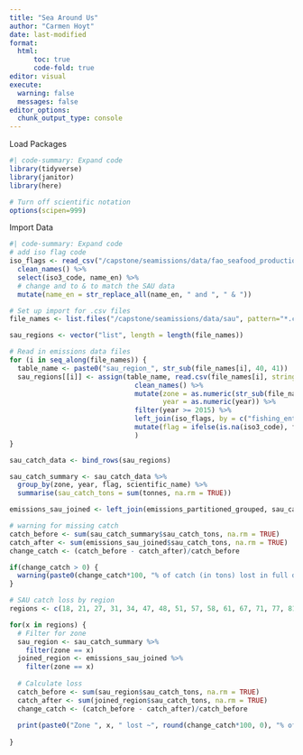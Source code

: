 ```yaml
---
title: "Sea Around Us"
author: "Carmen Hoyt"
date: last-modified
format:
  html:
      toc: true
      code-fold: true
editor: visual
execute:
  warning: false
  messages: false
editor_options: 
  chunk_output_type: console
---
```


Load Packages

```r
#| code-summary: Expand code
library(tidyverse)
library(janitor)
library(here)

# Turn off scientific notation
options(scipen=999)
```

Import Data

```r
#| code-summary: Expand code
# add iso flag code
iso_flags <- read_csv("/capstone/seamissions/data/fao_seafood_production/CL_FI_COUNTRY_GROUPS.csv", show_col_types = FALSE) %>%
  clean_names() %>%
  select(iso3_code, name_en) %>%
  # change and to & to match the SAU data
  mutate(name_en = str_replace_all(name_en, " and ", " & "))

# Set up import for .csv files
file_names <- list.files("/capstone/seamissions/data/sau", pattern="*.csv", full.names = TRUE)

sau_regions <- vector("list", length = length(file_names))

# Read in emissions data files
for (i in seq_along(file_names)) {
  table_name <- paste0("sau_region_", str_sub(file_names[i], 40, 41))
  sau_regions[[i]] <- assign(table_name, read.csv(file_names[i], stringsAsFactors = FALSE, check.names = TRUE) %>%
                               clean_names() %>%
                               mutate(zone = as.numeric(str_sub(file_names[i], 40, 41)),
                                      year = as.numeric(year)) %>%
                               filter(year >= 2015) %>%
                               left_join(iso_flags, by = c("fishing_entity" = "name_en")) %>%
                               mutate(flag = ifelse(is.na(iso3_code), fishing_entity, iso3_code))
                               )
}

sau_catch_data <- bind_rows(sau_regions)

sau_catch_summary <- sau_catch_data %>%
  group_by(zone, year, flag, scientific_name) %>%
  summarise(sau_catch_tons = sum(tonnes, na.rm = TRUE))

emissions_sau_joined <- left_join(emissions_partitioned_grouped, sau_catch_summary, by = c("zone", "year", "flag"))

# warning for missing catch
catch_before <- sum(sau_catch_summary$sau_catch_tons, na.rm = TRUE)
catch_after <- sum(emissions_sau_joined$sau_catch_tons, na.rm = TRUE)
change_catch <- (catch_before - catch_after)/catch_before

if(change_catch > 0) {
  warning(paste0(change_catch*100, "% of catch (in tons) lost in full dataset during join."))
}

# SAU catch loss by region
regions <- c(18, 21, 27, 31, 34, 47, 48, 51, 57, 58, 61, 67, 71, 77, 81, 87, 88)

for(x in regions) {
  # Filter for zone
  sau_region <- sau_catch_summary %>%
    filter(zone == x)
  joined_region <- emissions_sau_joined %>%
    filter(zone == x)
  
  # Calculate loss
  catch_before <- sum(sau_region$sau_catch_tons, na.rm = TRUE)
  catch_after <- sum(joined_region$sau_catch_tons, na.rm = TRUE)
  change_catch <- (catch_before - catch_after)/catch_before
  
  print(paste0("Zone ", x, " lost ~", round(change_catch*100, 0), "% of catch (in tons)."))
  
}
```
